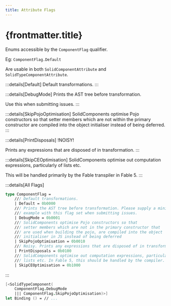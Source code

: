 ```yaml
---
title: Attribute Flags
---
```


# {frontmatter.title}

Enums accessible by the `ComponentFlag` qualifier.

Eg: `ComponentFlag.Default`

Are usable in both `SolidComponentAttribute` and `SolidTypeComponentAttribute`.

:::details[Default]
Default transformations.
:::

:::details[DebugMode]
Prints the AST tree before transformation.

Use this when submitting issues.
:::

:::details[SkipPojoOptimisation]
SolidComponents optimise Pojo constructors so that setter members which are not
within the primary constructor are compiled into the object initialiser instead
of being deferred.
:::

:::details[PrintDisposals]
!NOISY!

Prints any expressions that are disposed of in transformation.
:::

:::details[SkipCEOptimisation]
SolidComponents optimise out computation expressions, particularly of lists
etc.

This will be handled primarily by the Fable transpiler in Fable 5.
:::

:::details[All Flags]
```fsharp
type ComponentFlag =
    /// Default transformations.
    | Default = 0b0000
    /// Prints the AST tree before transformation. Please supply a minimal
    /// example with this flag set when submitting issues.
    | DebugMode = 0b0001
    /// SolidComponents optimise Pojo constructors so that
    /// setter members which are not in the primary constructor that
    /// are used when building the pojo, are compiled into the object
    /// initialiser in JS instead of being deferred
    | SkipPojoOptimisation = 0b0010
    /// Noisy. Prints any expressions that are disposed of in transformation.
    | PrintDisposals = 0b0100
    /// SolidComponents optimise out computation expressions, particularly of
    /// lists etc. In Fable 5, this should be handled by the compiler.
    | SkipCEOptimisation = 0b1000
```
:::

```fsharp title="Using multiple flags"
[<SolidTypeComponent(
    ComponentFlag.DebugMode 
    ||| ComponentFlag.SkipPojoOptimisation)>]
let Binding () = // ...
```
